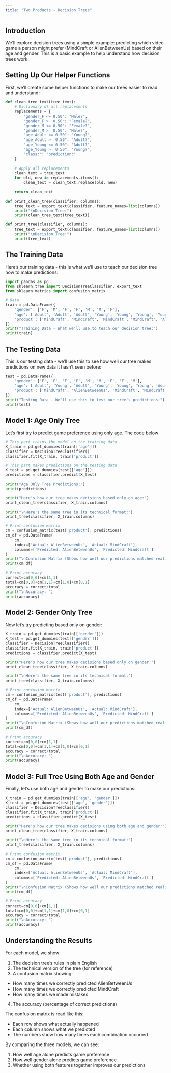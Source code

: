 ```yaml
---
title: "Two Products - Decision Trees"
---
```


## Introduction
We'll explore decision trees using a simple example: predicting which video game a person might prefer (MindCraft or AlienBetweenUs) based on their age and gender. This is a basic example to help understand how decision trees work.

## Setting Up Our Helper Functions
First, we'll create some helper functions to make our trees easier to read and understand:

```python
def clean_tree_text(tree_text):
    # Dictionary of all replacements
    replacements = {
        "gender_F <= 0.50": "Male?",
        "gender_F >  0.50": "Female?",
        "gender_M <= 0.50": "Female?",
        "gender_M >  0.50": "Male?",
        "age_Adult <= 0.50": "Young?",
        "age_Adult >  0.50": "Adult?",
        "age_Young <= 0.50": "Adult?",
        "age_Young >  0.50": "Young?",
        "class:": "prediction:"
    }
    
    # Apply all replacements
    clean_text = tree_text
    for old, new in replacements.items():
        clean_text = clean_text.replace(old, new)
    
    return clean_text

def print_clean_tree(classifier, columns):
    tree_text = export_text(classifier, feature_names=list(columns))
    print("\nDecision Tree:")
    print(clean_tree_text(tree_text))

def print_tree(classifier, columns):
    tree_text = export_text(classifier, feature_names=list(columns))
    print("\nDecision Tree:")
    print(tree_text)
```

## The Training Data
Here's our training data - this is what we'll use to teach our decision tree how to make predictions:

```python
import pandas as pd
from sklearn.tree import DecisionTreeClassifier, export_text
from sklearn.metrics import confusion_matrix

# Data
train = pd.DataFrame({
    'gender': ['F', 'M', 'F', 'F', 'M', 'M', 'F'],
    'age': ['Adult', 'Adult', 'Adult', 'Young', 'Young', 'Young', 'Young'],
    'product': ['MindCraft', 'MindCraft', 'MindCraft', 'MindCraft', 'AlienBetweenUs', 'AlienBetweenUs', 'MindCraft']
})
print("Training Data - What we'll use to teach our decision tree:")
print(train)
```

## The Testing Data
This is our testing data - we'll use this to see how well our tree makes predictions on new data it hasn't seen before:

```python
test = pd.DataFrame({
    'gender': ['F', 'F', 'F', 'F', 'M', 'M', 'F', 'F', 'M'],
    'age': ['Adult', 'Young', 'Adult', 'Young', 'Young', 'Young', 'Adult', 'Young', 'Adult'],
    'product': ['MindCraft', 'AlienBetweenUs', 'MindCraft', 'MindCraft', 'AlienBetweenUs', 'AlienBetweenUs', 'AlienBetweenUs', 'MindCraft', 'MindCraft']
})
print("Testing Data - We'll use this to test our tree's predictions:")
print(test)
```

## Model 1: Age Only Tree
Let's first try to predict game preference using only age. The code below 

```python
# This part trains the model on the training data
X_train = pd.get_dummies(train[['age']])
classifier = DecisionTreeClassifier()
classifier.fit(X_train, train['product'])

# This part makes predictions on the testing data 
X_test = pd.get_dummies(test[['age']])
predictions = classifier.predict(X_test)

print("Age Only Tree Predictions:")
print(predictions)

print("Here's how our tree makes decisions based only on age:")
print_clean_tree(classifier, X_train.columns)

print("\nHere's the same tree in its technical format:")
print_tree(classifier, X_train.columns)

# Print confusion matrix
cm = confusion_matrix(test['product'], predictions)
cm_df = pd.DataFrame(
    cm,
    index=['Actual: AlienBetweenUs', 'Actual: MindCraft'],
    columns=['Predicted: AlienBetweenUs', 'Predicted: MindCraft']
)
print("\nConfusion Matrix (Shows how well our predictions matched reality):")
print(cm_df)

# Print accuracy
correct=cm[0,0]+cm[1,1]
total=cm[0,0]+cm[1,1]+cm[1,0]+cm[0,1]
accuracy = correct/total
print("\nAccuracy: ")
print(accuracy)
```

## Model 2: Gender Only Tree
Now let's try predicting based only on gender:

```python
X_train = pd.get_dummies(train[['gender']])
X_test = pd.get_dummies(test[['gender']])
classifier = DecisionTreeClassifier()
classifier.fit(X_train, train['product'])
predictions = classifier.predict(X_test)

print("Here's how our tree makes decisions based only on gender:")
print_clean_tree(classifier, X_train.columns)

print("\nHere's the same tree in its technical format:")
print_tree(classifier, X_train.columns)

# Print confusion matrix
cm = confusion_matrix(test['product'], predictions)
cm_df = pd.DataFrame(
    cm,
    index=['Actual: AlienBetweenUs', 'Actual: MindCraft'],
    columns=['Predicted: AlienBetweenUs', 'Predicted: MindCraft']
)
print("\nConfusion Matrix (Shows how well our predictions matched reality):")
print(cm_df)

# Print accuracy
correct=cm[0,0]+cm[1,1]
total=cm[0,0]+cm[1,1]+cm[1,0]+cm[0,1]
accuracy = correct/total
print("\nAccuracy: ")
print(accuracy)
```

## Model 3: Full Tree Using Both Age and Gender
Finally, let's use both age and gender to make our predictions:

```python
X_train = pd.get_dummies(train[['age', 'gender']])
X_test = pd.get_dummies(test[['age', 'gender']])
classifier = DecisionTreeClassifier()
classifier.fit(X_train, train['product'])
predictions = classifier.predict(X_test)

print("Here's how our tree makes decisions using both age and gender:")
print_clean_tree(classifier, X_train.columns)

print("\nHere's the same tree in its technical format:")
print_tree(classifier, X_train.columns)

# Print confusion matrix
cm = confusion_matrix(test['product'], predictions)
cm_df = pd.DataFrame(
    cm,
    index=['Actual: AlienBetweenUs', 'Actual: MindCraft'],
    columns=['Predicted: AlienBetweenUs', 'Predicted: MindCraft']
)
print("\nConfusion Matrix (Shows how well our predictions matched reality):")
print(cm_df)

# Print accuracy
correct=cm[0,0]+cm[1,1]
total=cm[0,0]+cm[1,1]+cm[1,0]+cm[0,1]
accuracy = correct/total
print("\nAccuracy: ")
print(accuracy)
```

## Understanding the Results
For each model, we show:

1. The decision tree's rules in plain English
2. The technical version of the tree (for reference)
3. A confusion matrix showing:
- How many times we correctly predicted AlienBetweenUs
- How many times we correctly predicted MindCraft
- How many times we made mistakes
4. The accuracy (percentage of correct predictions)

The confusion matrix is read like this:

- Each row shows what actually happened
- Each column shows what we predicted
- The numbers show how many times each combination occurred

By comparing the three models, we can see:

1. How well age alone predicts game preference
2. How well gender alone predicts game preference
3. Whether using both features together improves our predictions
